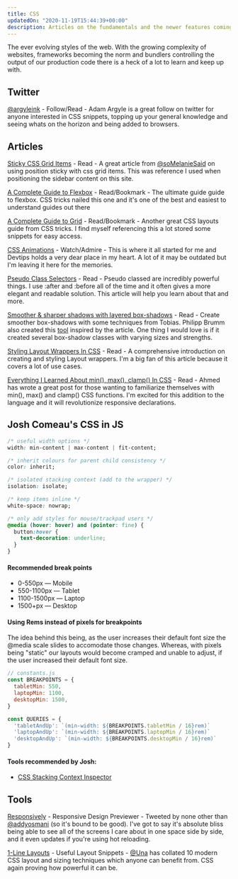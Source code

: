 ```yaml
---
title: CSS
updatedOn: "2020-11-19T15:44:39+00:00"
description: Articles on the fundamentals and the newer features coming to CSS. Tools that give you confidence in the CSS you write.
---
```


The ever evolving styles of the web. With the growing complexity of websites,
frameworks becoming the norm and bundlers controlling the output of our
production code there is a heck of a lot to learn and keep up with.

## Twitter

[@argyleink](https://twitter.com/argyleink) - Follow/Read - Adam Argyle is a
great follow on twitter for anyone interested in CSS snippets, topping up your
general knowledge and seeing whats on the horizon and being added to browsers.

## Articles

[Sticky CSS Grid Items](https://melanie-richards.com/blog/css-grid-sticky/) - Read - A great article from [@soMelanieSaid](https://twitter.com/soMelanieSaid) on using position sticky with css grid items. This was reference I used when positioning the sidebar content on this site.

[A Complete Guide to Flexbox](https://css-tricks.com/snippets/css/a-guide-to-flexbox/) -
Read/Bookmark - The ultimate guide guide to flexbox. CSS tricks nailed this one
and it's one of the best and easiest to understand guides out there

[A Complete Guide to Grid](https://css-tricks.com/snippets/css/complete-guide-grid/) -
Read/Bookmark - Another great CSS layouts guide from CSS tricks. I find myself
referencing this a lot stored some snippets for easy access.

[CSS Animations](https://www.youtube.com/watch?v=8kK-cA99SA0&list=PLqGj3iMvMa4LvJ8VctoXnPI0dtE40wfid) -
Watch/Admire - This is where it all started for me and Devtips holds a very dear
place in my heart. A lot of it may be outdated but I'm leaving it here for the
memories.

[Pseudo Class Selectors](https://css-tricks.com/pseudo-class-selectors/) -
Read - Pseudo classed are incredibly powerful things. I use :after and :before
all of the time and it often gives a more elegant and readable solution. This
article will help you learn about that and more.

[Smoother & sharper shadows with layered box-shadows](https://tobiasahlin.com/blog/layered-smooth-box-shadows/) -
Read - Create smoother box-shadows with some techniques from Tobias. Philipp
Brumm also created this [tool](https://brumm.af/shadows) inspired by the
article. One thing I would love is if it created several box-shadow classes with
varying sizes and strengths.

[Styling Layout Wrappers In CSS](https://ishadeed.com/article/styling-wrappers-css) -
Read - A comprehensive introduction on creating and styling Layout wrappers. I'm
a big fan of this article because it covers a lot of use cases.

[Everything I Learned About min(), max(), clamp() In CSS](https://ishadeed.com/article/css-min-max-clamp/) -
Read - Ahmed has wrote a great post for those wanting to familiarize themselves
with min(), max() and clamp() CSS functions. I'm excited for this addition to
the language and it will revolutionize responsive declarations.

## Josh Comeau's CSS in JS

```css
/* useful width options */
width: min-content | max-content | fit-content;

/* inherit colours for parent child consistency */
color: inherit;

/* isolated stacking context (add to the wrapper) */
isolation: isolate;

/* keep items inline */
white-space: nowrap;

/* only add styles for mouse/trackpad users */
@media (hover: hover) and (pointer: fine) {
  button:hover {
    text-decoration: underline;
  }
}
```

#### Recommended break points

- 0-550px — Mobile
- 550-1100px — Tablet
- 1100-1500px — Laptop
- 1500+px — Desktop

#### Using Rems instead of pixels for breakpoints

The idea behind this being, as the user increases their default font size the @media scale slides to accomodate those changes. Whereas, with pixels being "static" our layouts would become cramped and unable to adjust, if the user increased their default font size.

```js
// constants.js
const BREAKPOINTS = {
  tabletMin: 550,
  laptopMin: 1100,
  desktopMin: 1500,
}

const QUERIES = {
  'tabletAndUp': `(min-width: ${BREAKPOINTS.tabletMin / 16}rem)`
  'laptopAndUp': `(min-width: ${BREAKPOINTS.laptopMin / 16}rem)`
  'desktopAndUp': `(min-width: ${BREAKPOINTS.desktopMin / 16}rem)`
}
```

#### Tools recommended by Josh:

- [CSS Stacking Context Inspector](https://chrome.google.com/webstore/detail/css-stacking-context-insp/apjeljpachdcjkgnamgppgfkmddadcki)

## Tools

[Responsively](https://responsively.app/) - Responsive Design Previewer -
Tweeted by none other than [@addyosmani](https://twitter.com/addyosmani) (so
it's bound to be good). I've got to say it's absolute bliss being able to see
all of the screens I care about in one space side by side, and it even updates
if you're using hot reloading.

[1-Line Layouts](https://1linelayouts.glitch.me/) - Useful Layout Snippets -
[@Una](https://twitter.com/Una) has collated 10 modern CSS layout and sizing
techniques which anyone can benefit from. CSS again proving how powerful it can
be.
